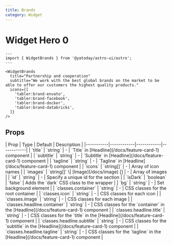 ```yaml
---
title: Brands
category: Widget
---
```




# Widget Hero 0

<Demo title="">
  <WidgetBrands
    title="Partnership and cooperation"
    subtitle="We work with the best global brands on the market to be able to offer our customers the highest quality products."
    icons={[
      'tabler:brand-envato',
      'tabler:brand-facebook',
      'tabler:brand-docker',
      'tabler:brand-databricks',
    ]}
  />
</Demo>

```astro
---
import { WidgetBrands } from '@yatoday/astro-ui/astro';
---

<WidgetBrands
  title="Partnership and cooperation"
  subtitle="We work with the best global brands on the market to be able to offer our customers the highest quality products."
  icons={[
    'tabler:brand-envato',
    'tabler:brand-facebook',
    'tabler:brand-docker',
    'tabler:brand-databricks',
  ]}
/>
```

## Props

<div className="overflow-x-auto">
  <div className="min-w-xl">
    | Prop | Type | Default | Description | 
    |-----------|------------|------------|------------| 
    | `title` | `string` | - | `Title` in [Headline](/docs/feature-card-1) component | 
    | `subtitle` | `string` | - | `Subtitle` in [Headline](/docs/feature-card-1) component | 
    | `tagline` | `string` | - | `Tagline` in [Headline](/docs/feature-card-1) component | 
    | `icons` | `string[]` | - | Array of icon names | 
    | `images` | `string[]` \| [Image](/docs/image) [] | - | Array of images | 
    | `id` | `string` | - | Specify a unique id for the section | 
    | `isDark` | `boolean` | `false` | Adds the `dark` CSS class to the wrapper |
    | `bg` | `string` | - | Set background element |
    | `classes.container` | `string` | - | CSS classes for the root container | 
    | `classes.icon` | `string` | - | CSS classes for each icon | 
    | `classes.image` | `string` | - | CSS classes for each image | 
    | `classes.headline.container` | `string` | - | CSS classes for the `container` in the [Headline](/docs/feature-card-1) component |
    | `classes.headline.title` | `string` | - | CSS classes for the `title` in the [Headline](/docs/feature-card-1) component | 
    | `classes.headline.subtitle` | `string` | - | CSS classes for the `subtitle` in the [Headline](/docs/feature-card-1) component | 
    | `classes.headline.tagline` | `string` | - | CSS classes for the `tagline` in the [Headline](/docs/feature-card-1) component |
  </div>
</div>
